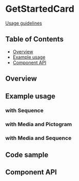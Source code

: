 
# GetStartedCard

[Usage guidelines](https://pages.github.ibm.com/carbon/ibm-products/patterns/onboarding-flows/orientation/usage/#get-started-card)

## Table of Contents

- [Overview](#overview)
- [Example usage](#example-usage)
- [Component API](#component-api)

## Overview

<Canvas of={stories.Default} />

## Example usage

### with Sequence

<Canvas of={stories.withSequence} />

### with Media and Pictogram

<Canvas of={stories.withMediaAndPictogram} />

### with Media and Sequence

<Canvas of={stories.withMediaAndSequence} />

## Code sample

<CodesandboxLink exampleDirectory="GetStartedCard" />

## Component API

<Controls />
